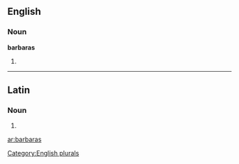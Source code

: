 ==English==

===Noun===
'''barbaras'''

# {{plural of|[[barbara]]}}

[[Category:English plurals]]

----

==Latin==

===Noun===
{{la-noun-form|barbarās}}

# {{inflection of|barbara|barbara|acc|p|lang=la}}

[[ar:barbaras]]
